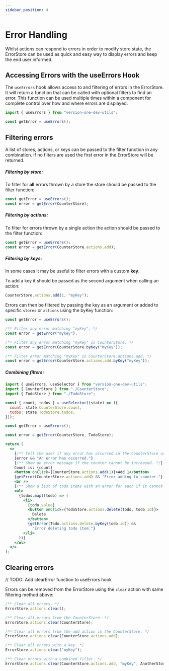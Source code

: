 ```yaml
---
sidebar_position: 4
---
```


# Error Handling

Whilst actions can respond to errors in order to modify store state, the ErrorStore can be used as quick and easy way to display errors and keep the end user informed.

## Accessing Errors with the useErrors Hook

The `useErrors` hook allows access to and filtering of errors in the ErrorStore.
It will return a function that can be called with optional filters to find an error.
This function can be used multiple times within a component for complete control over how and where errors are displayed.

```jsx
import { useErrors } from "version-one-dev-utils";

const getError = useErrors();
```

## Filtering errors

A list of stores, actions, or keys can be passed to the filter function in any combination.
If no filters are used the first error in the ErrorStore will be returned.

##### Filtering by store:

To filter for **all** errors thrown by a store the store should be passed to the filter function:

```jsx
const getError = useErrors();
const error = getError(CounterStore);
```

##### Filtering by actions:

To filter for errors thrown by a single action the action should be passed to the filter function:

```jsx
const getError = useErrors();
const error = getError(CounterStore.actions.add);
```

##### Filtering by keys:

In some cases it may be useful to filter errors with a custom **key**.

To add a key it should be passed as the second argument when calling an action:

```jsx
CounterStore.actions.add(1, "myKey");
```

Errors can then be filtered by passing the key as an argument or added to specific `stores` or `actions` using the byKey function:

```jsx
const getError = useErrors();

/** Filter any error matching "myKey". */
const error = getError("myKey");

/** Filter any error matching "myKey" in CounterStore. */
const error = getError(CounterStore.byKey("myKey"));

/** Filter error matching "myKey" in CounterStore.actions.add. */
const error = getError(CounterStore.actions.add.byKey("myKey"));
```

##### Combining filters:

```jsx
import { useErrors, useSelector } from "version-one-dev-utils";
import { CounterStore } from "./CounterStore";
import { TodoStore } from "./TodoStore";

const { count, todos } = useSelector((state) => ({
  count: state.CounterStore.count,
  todos: state.TodoStore.todos,
}));

const getError = useErrors();

const error = getError(CounterStore, TodoStore);

return (
  <>
    {/** Tell the user if any error has occurred in the CounterStore or TodoStore. */}
    {error && "An error has occurred."}
    {/** Show an error message if the counter cannot be increased. */}
    Count is: {count}
    <button onClick={CounterStore.actions.add(1)}>Add 1</button>
    {getError(CounterStore.actions.add) && "Error adding to counter."}
    <br />
    {/** Show a list of todo items with an error for each if it cannot be deleted. */}
    <ul>
      {todos.map((todo) => (
        <li>
          {todo.value}
          <button onClick={TodoStore.actions.delete(todo, todo.id)}>
            Delete
          </button>
          {getError(Todo.actions.delete.byKey(todo.id)) &&
            "Error deleting todo item."}
        </li>
      ))}
    </ul>
  </>
);
```

## Clearing errors

// TODO: Add clearError function to useErrors hook

Errors can be removed from the ErrorStore using the `clear` action with same filtering method above:

```jsx
/** Clear all errors. */
ErrorStore.actions.clear();

/** Clear all errors from the CounterStore. */
ErrorStore.actions.clear(CounterStore);

/** Clear all errors from the add action in the CounterStore. */
ErrorStore.actions.clear(CounterStore.actions.add);

/** Clear all errors with a key. */
ErrorStore.actions.clear("myKey");

/** Clear errors with a combined filter. */
ErrorStore.actions.clear(CounterStore.actions.add, "myKey", AnotherStore);
```
